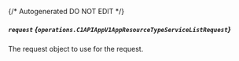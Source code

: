 {/* Autogenerated DO NOT EDIT  */}

##### `request` *{`operations.C1APIAppV1AppResourceTypeServiceListRequest`}*
The request object to use for the request.

<Collapsible openLabel={Labels.showProperties} closeLabel={Labels.hideProperties}>
  <C1APIAppV1AppResourceTypeServiceListRequest />
</Collapsible>

